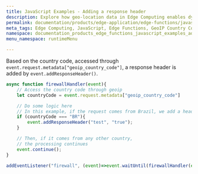 ```yaml
---
title: JavaScript Examples - Adding a response header
description: Explore how geo-location data in Edge Computing enables dynamic web application responses using Edge Functions and JavaScript.
permalink: documentation/products/edge-application/edge-functions/javascript-examples/adding-response-header
meta_tags: Edge Computing, JavaScript, Edge Functions, GeoIP Country Code, Response Headers, Country-Specific Logic, Event Handling, Network Security, Web Application Development, API Requests
namespace: documentation_products_edge_functions_javascript_examples_adding_response_header
menu_namespace: runtimeMenu

---
```


Based on the country code, accessed through `event.request.metadata["geoip_country_code"]`, a response header is added by `event.addResponseHeader()`.

```js
async function firewallHandler(event){
    // Access the country code through geoip
    let countryCode = event.request.metadata["geoip_country_code"]

    // Do some logic here
    // In this example, if the request comes from Brazil, we add a header to the response
    if (countryCode === "BR"){
        event.addResponseHeader("test", "true");
    }

    // Then, if it comes from any other country,
    // the processing continues
    event.continue();
}

addEventListener("firewall", (event)=>event.waitUntil(firewallHandler(event)));
```




